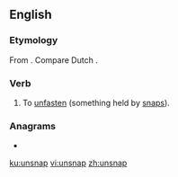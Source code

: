 ==English==

===Etymology===
From {{prefix|en|un|snap}}. Compare Dutch {{m|nl|ontsnappen||to elude; escape|lit=to snap out of; break free from}}.

===Verb===
{{en-verb|unsnapp}}

# {{label|en|transitive}} To [[unfasten]] (something held by [[snap]]s).

===Anagrams===
* {{l|en|pannus}}

[[ku:unsnap]]
[[vi:unsnap]]
[[zh:unsnap]]